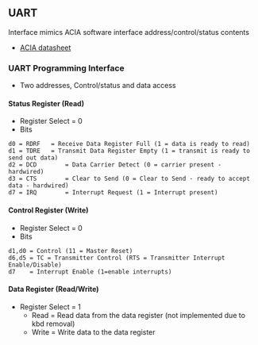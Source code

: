 == UART ==

Interface mimics ACIA software interface address/control/status contents

* [http://www.swtpc.com/mholley/Notebook/Hardware_ACIA.pdf ACIA datasheet]

=== UART Programming Interface ===

* Two addresses, Control/status and data access

==== Status Register (Read) ====

* Register Select = 0
* Bits
<pre>
d0 = RDRF	= Receive Data Register Full (1 = data is ready to read)
d1 = TDRE	= Transmit Data Register Empty (1 = transmit is ready to send out data)
d2 = DCD		= Data Carrier Detect (0 = carrier present - hardwired)
d3 = CTS		= Clear to Send (0 = Clear to Send - ready to accept data - hardwired)
d7 = IRQ		= Interrupt Request (1 = Interrupt present)
</pre>

====  Control Register (Write) ====

* Register Select = 0
* Bits
<pre>
d1,d0 = Control (11 = Master Reset)
d6,d5 = TC = Transmitter Control (RTS = Transmitter Interrupt Enable/Disable)
d7    = Interrupt Enable (1=enable interrupts)
</pre>

==== Data Register (Read/Write) ====

* Register Select = 1
** Read = Read data from the data register (not implemented due to kbd removal)
** Write = Write data to the data register
